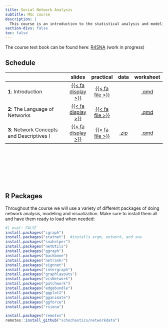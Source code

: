 ```yaml
---
title: Social Network Analysis
subtitle: MSc course 
description: |
  This course is an introduction to the statistical analysis and modeling of social networks. The course aims to give a basic understanding of and a working handle on drawing inference for network structure and actor level attributes for both cross-sectional and longitudinal network data. A fundamental notion of the course will be on how the structure of observed graphs relate to various forms of random graphs. This will be developed in the context of non-parametric approaches, and elaborated to the analysis of networks using models such as Exponential Random Graph Models (ERGMs) and Stochastic Actor Oriented Models (SAOMs). The students will be provided several hands-on exercises and will apply the covered approaches to a suite of real world data sets. 
section-divs: false
toc: false
---
```

 
The course text book can be found here: [R4SNA](https://schochastics.github.io/R4SNA/) (work in progress)



## Schedule

|                                                    | slides  | practical | data | worksheet | 
|----------------------------------------------------|:------:|:---------:|:---------:|:---------:|
| **1**: Introduction | [{{< fa display >}}](https://termehs.github.io/sna01-intro)  |  [{{< fa file >}}](material/01/01-intro-pkgs.qmd)    |  |  [.qmd](material/01/01-intro-pkgs-ws.zip)  |
| **2**: The Language of Networks| [{{< fa display >}}](https://termehs.github.io/sna02-graph-theory)  |  [{{< fa file >}}](material/02/02-graph-theory.qmd)    |  |  [.qmd](material/02/02-graph-theory-ws.zip)  |
| **3**:  Network Concepts and Descriptives I | [{{< fa display >}}](https://termehs.github.io/sna03-descriptives-I)  |  [{{< fa file >}}](material/03/03-descriptives-1.qmd)    |  [.zip](material/03/data.zip)  |  [.qmd](material/03/03-descriptives-1-ws.zip)  | 


<br>


<br>


<br>

<br>


## R Packages

Throughout the course we will use a variety of different packages of doing network analysis, modeling and visualization. Make sure to install them all and have them ready to load when needed:

```r
#| eval: FALSE
install.packages("igraph")   
install.packages("statnet")  #installs ergm, network, and sna
install.packages("snahelper")
install.packages("netUtils")
install.packages("ggraph")
install.packages("backbone")
install.packages("netrankr")
install.packages("signnet")
install.packages("intergraph")
install.packages("graphlayouts")
install.packages("visNetwork")
install.packages("patchwork")
install.packages("edgebundle")
install.packages("ggplot2")
install.packages("gganimate")
install.packages("ggforce")
install.packages("rsiena")

install.packages("remotes")
remotes::install_github("schochastics/networkdata")
```
